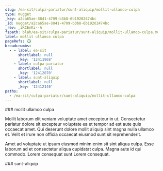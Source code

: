 ```yaml
---
slug: /ea-sit/culpa-pariatur/sunt-aliquip/mollit-ullamco-culpa
type: nugget
_key: a2ca65ae-8841-4709-b3b8-6b19202474bc
_id: nugget/a2ca65ae-8841-4709-b3b8-6b19202474bc
_rev: _iKCEnKi--A
fspath: blah/ea-sit/culpa-pariatur/sunt-aliquip/mollit-ullamco-culpa.md
label: mollit ullamco culpa
pageRefs: {}
breadcrumbs:
  - - label: ea-sit
      shortlabel: null
      _key: '12411968'
    - label: culpa-pariatur
      shortlabel: null
      _key: '12412070'
    - label: sunt-aliquip
      shortlabel: null
      _key: '12412140'
paths:
  - /ea-sit/culpa-pariatur/sunt-aliquip/mollit-ullamco-culpa
---
```


<NuggetArea>
<Nugget slug="/ea-sit/culpa-pariatur/sunt-aliquip/mollit-ullamco-culpa" type="nugget" _key="a2ca65ae-8841-4709-b3b8-6b19202474bc" _id="nugget/a2ca65ae-8841-4709-b3b8-6b19202474bc" _rev="_iKCEnKi--A" fspath="blah/ea-sit/culpa-pariatur/sunt-aliquip/mollit-ullamco-culpa.md" label="mollit ullamco culpa" paths="/ea-sit/culpa-pariatur/sunt-aliquip/mollit-ullamco-culpa">
<NuggetBody>
### mollit ullamco culpa

Mollit laborum elit veniam voluptate amet excepteur in ut. Consectetur pariatur dolore sit excepteur voluptate ea et tempor ad est aute quis occaecat amet. Qui deserunt dolore mollit aliquip sint magna nulla ullamco et. Velit et irure non officia occaecat eiusmod sunt sit reprehenderit.

Amet ad voluptate ut ipsum eiusmod minim enim sit sint aliqua culpa. Esse laborum ad et consectetur aliqua cupidatat culpa. Magna aute id qui commodo. Lorem consequat sunt Lorem consequat.

</NuggetBody>
<Breadcrumbs>
<Crumbs>
<Crumb _key="12411968" label="ea-sit" /><Crumb _key="12412070" label="culpa-pariatur" /><Crumb _key="12412140" label="sunt-aliquip" />
</Crumbs>
</Breadcrumbs>
</Nugget>

<NuggetsInbound>
</NuggetsInbound>
<NuggetsOutbound>
</NuggetsOutbound>
</NuggetArea>
<PassagesInbound>
<Passage direction="inbound" type="passage" _key="12412140" _id="passage/12412140" _rev="_iKCEnKe--A" label="sunt-aliquip" passage="sunt-aliquip" fspath="blah/ea-sit/culpa-pariatur/sunt-aliquip" paths="/ea-sit/culpa-pariatur/sunt-aliquip" slug="/ea-sit/culpa-pariatur/sunt-aliquip">
<NuggetBody>
### sunt-aliquip

</NuggetBody>
<Breadcrumbs>
<Crumbs>
<Crumb _key="12411968" label="ea-sit" /><Crumb _key="12412070" label="culpa-pariatur" />
</Crumbs>
</Breadcrumbs>
</Passage>

</PassagesInbound>
<PassagesOutbound>
</PassagesOutbound>